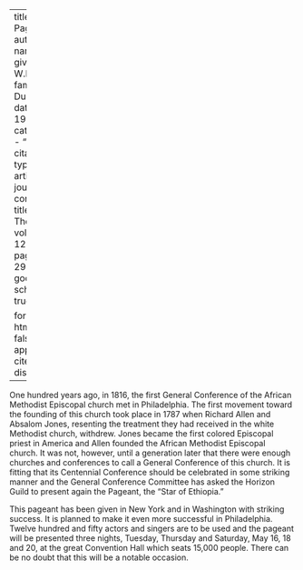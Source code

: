
---
title: 'The Pageant'
author:
  - name:
      given: W.E.B.
      family: Du Bois
date: May 1916
categories: 
  - ""
citation: 
  type: article-journal
  container-title: The Crisis
  volume: 12
  issue: 1
  page: 28-29
google-scholar: true

format:
  html:
    toc: false
    appendix-cite-as: display
---



One hundred years ago, in 1816, the first General Conference of the African Methodist Episcopal church met in Philadelphia. The first movement toward the founding of this church took place in 1787 when Richard Allen and Absalom Jones, resenting the treatment they had received in the white Methodist church, withdrew. Jones became the first colored Episcopal priest in America and Allen founded the African Methodist Episcopal church. It was not, however, until a generation later that there were enough churches and conferences to call a General Conference of this church. It is fitting that its Centennial Conference should be celebrated in some striking manner and the General Conference Committee has asked the Horizon Guild to present again the Pageant, the "Star of Ethiopia."

This pageant has been given in New York and in Washington with striking success. It is planned to make it even more successful in Philadelphia. Twelve hundred and fifty actors and singers are to be used and the pageant will be presented three nights, Tuesday, Thursday and Saturday, May 16, 18 and 20, at the great Convention Hall which seats 15,000 people. There can be no doubt that this will be a notable occasion.

